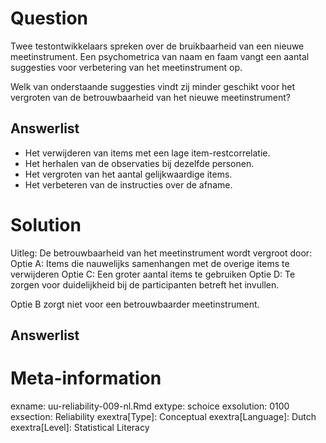 Question
========
Twee testontwikkelaars spreken over de bruikbaarheid van een nieuwe meetinstrument. Een psychometrica van naam en faam vangt een aantal suggesties voor verbetering van het meetinstrument op. 

Welk van onderstaande suggesties vindt zij minder geschikt voor het vergroten van de betrouwbaarheid van het nieuwe meetinstrument?

  
Answerlist
----------
* Het verwijderen van items met een lage item-restcorrelatie.
* Het herhalen van de observaties bij dezelfde personen.
* Het vergroten van het aantal gelijkwaardige items.
* Het verbeteren van de instructies over de afname.


Solution
========
  
Uitleg: De betrouwbaarheid van het meetinstrument wordt vergroot door:
Optie A: Items die nauwelijks samenhangen met de overige items te verwijderen
Optie C: Een groter aantal items te gebruiken
Optie D: Te zorgen voor duidelijkheid bij de participanten betreft het invullen.

Optie B zorgt niet voor een betrouwbaarder meetinstrument.


Answerlist
----------


Meta-information
================
exname: uu-reliability-009-nl.Rmd
extype: schoice
exsolution: 0100
exsection: Reliability
exextra[Type]: Conceptual
exextra[Language]: Dutch
exextra[Level]: Statistical Literacy
